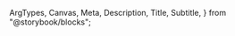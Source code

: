   ArgTypes,
  Canvas,
  Meta,
  Description,
  Title,
  Subtitle,
} from "@storybook/blocks";


<Meta of={CardStories} title="Docs" />

<Title of={CardStories} />
<Subtitle of={CardStories} />
<ComponentDetails />

<Description of={CardStories} />

## Standard

<Canvas of={CardStories.Default} />

### No image

<Canvas of={CardStories.NoImage} />

### Focused

<Canvas of={CardStories.Focused} />

### Selected

<Canvas of={CardStories.Selected} />

## Quiet

<Canvas of={CardStories.Quiet} />

### Quiet File

<Canvas of={CardStories.QuietFile} />

### Quiet Folder

<Canvas of={CardStories.QuietFolder} />

### Quiet Focused

<Canvas of={CardStories.QuietFocused} />

### Quiet Selected

<Canvas of={CardStories.QuietSelected} />

## Horizontal

<Canvas of={CardStories.Horizontal} />

## Asset preview

A standard card with a full-sized asset preview.

<Canvas of={CardStories.AssetPreview} />

## Gallery

A gallery card for an image.

<Canvas of={CardStories.Gallery} />

## Properties

The component accepts the following inputs (properties):

<ArgTypes />

## Tagged releases

<TaggedReleases />
